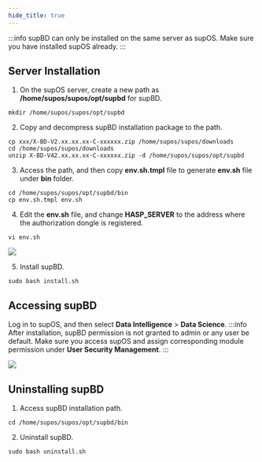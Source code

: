 ```yaml
---
hide_title: true
---
```


:::info
supBD can only be installed on the same server as supOS. Make sure you have installed supOS already.
:::

## Server Installation
1. On the supOS server, create a new path as **/home/supos/supos/opt/supbd** for supBD.
```
mkdir /home/supos/supos/opt/supbd
```
2. Copy and decompress supBD installation package to the path.
```
cp xxx/X-BD-V2.xx.xx.xx-C-xxxxxx.zip /home/supos/supos/downloads
cd /home/supos/supos/downloads
unzip X-BD-V42.xx.xx.xx-C-xxxxxx.zip -d /home/supos/supos/opt/supbd
```
3. Access the path, and then copy **env.sh.tmpl** file to generate **env.sh** file under **bin** folder.
```
cd /home/supos/supos/opt/supbd/bin
cp env.sh.tmpl env.sh
```
4. Edit the **env.sh** file, and change **HASP_SERVER** to the address where the authorization dongle is registered.
```
vi env.sh
```
![](https://wordpressfreezonex.oss-accelerate.aliyuncs.com/supBD/1.png)

5. Install supBD.
```
sudo bash install.sh
```

## Accessing supBD
Log in to supOS, and then select **Data Intelligence** > **Data Science**.
:::info
After installation, supBD permission is not granted to admin or any user be default. Make sure you access supOS and assign corresponding module permission under **User Security Management**.
:::

![](https://wordpressfreezonex.oss-accelerate.aliyuncs.com/supBD/2.png)

## Uninstalling supBD
1. Access supBD installation path.
```
cd /home/supos/supos/opt/supbd/bin
```
2. Uninstall supBD.
```
sudo bash uninstall.sh
```